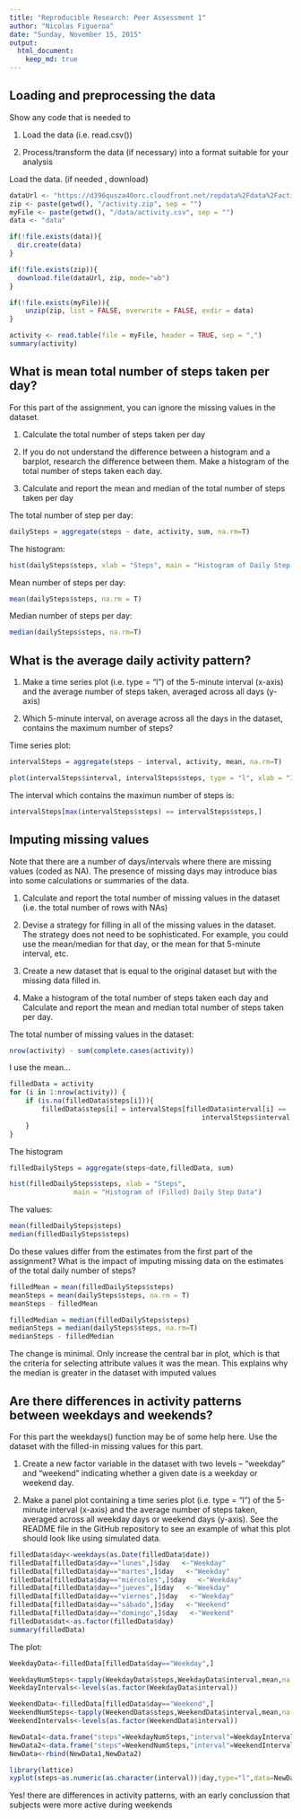 ```yaml
---
title: "Reproducible Research: Peer Assessment 1"
author: "Nicolas Figueroa"
date: "Sunday, November 15, 2015"
output: 
  html_document:
    keep_md: true
---
```



## Loading and preprocessing the data

Show any code that is needed to

1. Load the data (i.e. read.csv())

2. Process/transform the data (if necessary) into a format suitable for your analysis

Load the data. (if needed , download)

```r

dataUrl <- "https://d396qusza40orc.cloudfront.net/repdata%2Fdata%2Factivity.zip"
zip <- paste(getwd(), "/activity.zip", sep = "")
myFile <- paste(getwd(), "/data/activity.csv", sep = "")
data <- "data"
```


```r
if(!file.exists(data)){
  dir.create(data)
}
```


```r
if(!file.exists(zip)){
  download.file(dataUrl, zip, mode="wb")
}
```


```r
if(!file.exists(myFile)){
    unzip(zip, list = FALSE, overwrite = FALSE, exdir = data)
}
```


```r
activity <- read.table(file = myFile, header = TRUE, sep = ",")
summary(activity)
```


## What is mean total number of steps taken per day?

For this part of the assignment, you can ignore the missing values in the dataset.

1. Calculate the total number of steps taken per day

2. If you do not understand the difference between a histogram and a barplot, research the difference between them. Make a histogram of the total number of steps taken each day.

3. Calculate and report the mean and median of the total number of steps taken per day

The total number of step per day:

```r
dailySteps = aggregate(steps ~ date, activity, sum, na.rm=T)
```

The histogram:

```r
hist(dailySteps$steps, xlab = "Steps", main = "Histogram of Daily Step Data")
```

Mean number of steps per day:

```r
mean(dailySteps$steps, na.rm = T)
```

Median number of steps per day:
```r
median(dailySteps$steps, na.rm=T)
```


## What is the average daily activity pattern?

1. Make a time series plot (i.e. type = "l") of the 5-minute interval (x-axis) and the average number of steps taken, averaged across all days (y-axis)

2. Which 5-minute interval, on average across all the days in the dataset, contains the maximum number of steps?

Time series plot:

```r
intervalSteps = aggregate(steps ~ interval, activity, mean, na.rm=T)
```

```r
plot(intervalSteps$interval, intervalSteps$steps, type = "l", xlab = "Interval", ylab = "Average # of Steps", main = "Average Steps per Interval" )
```


The interval which contains the maximun number of steps is:

```r
intervalSteps[max(intervalSteps$steps) == intervalSteps$steps,]
```




## Imputing missing values

Note that there are a number of days/intervals where there are missing values (coded as NA). The presence of missing days may introduce bias into some calculations or summaries of the data.

1. Calculate and report the total number of missing values in the dataset (i.e. the total number of rows with NAs)

2. Devise a strategy for filling in all of the missing values in the dataset. The strategy does not need to be sophisticated. For example, you could use the mean/median for that day, or the mean for that 5-minute interval, etc.

3. Create a new dataset that is equal to the original dataset but with the missing data filled in.

4. Make a histogram of the total number of steps taken each day and Calculate and report the mean and median total number of steps taken per day.


The total number of missing values in the dataset:
```r
nrow(activity) - sum(complete.cases(activity))
```


I use the mean...

```r
filledData = activity
for (i in 1:nrow(activity)) {
    if (is.na(filledData$steps[i])){
        filledData$steps[i] = intervalSteps[filledData$interval[i] == 
                                                intervalSteps$interval, 2]
    }
}
```


The histogram

```r
filledDailySteps = aggregate(steps~date,filledData, sum)

hist(filledDailySteps$steps, xlab = "Steps", 
                main = "Histogram of (Filled) Daily Step Data")
```

The values:

```r
mean(filledDailySteps$steps)
median(filledDailySteps$steps)
```

Do these values differ from the estimates from the first part of the assignment? 
What is the impact of imputing missing data on the estimates of the total daily number of steps?

```r
filledMean = mean(filledDailySteps$steps)
meanSteps = mean(dailySteps$steps, na.rm = T)
meanSteps - filledMean
```

```r
filledMedian = median(filledDailySteps$steps)
medianSteps = median(dailySteps$steps, na.rm=T)
medianSteps - filledMedian
```



The change is minimal. Only increase the central bar in plot, which is that the criteria for selecting attribute values it was the mean. This explains why the median is greater in the dataset with imputed values



## Are there differences in activity patterns between weekdays and weekends?

For this part the weekdays() function may be of some help here. Use the dataset with the filled-in missing values for this part.

1. Create a new factor variable in the dataset with two levels – “weekday” and “weekend” indicating whether a given date is a weekday or weekend day.


2. Make a panel plot containing a time series plot (i.e. type = "l") of the 5-minute interval (x-axis) and the average number of steps taken, averaged across all weekday days or weekend days (y-axis). See the README file in the GitHub repository to see an example of what this plot should look like using simulated data.


```r
filledData$day<-weekdays(as.Date(filledData$date))
filledData[filledData$day=="lunes",]$day   <-"Weekday"
filledData[filledData$day=="martes",]$day   <-"Weekday"
filledData[filledData$day=="miércoles",]$day   <-"Weekday"
filledData[filledData$day=="jueves",]$day   <-"Weekday"
filledData[filledData$day=="viernes",]$day   <-"Weekday"
filledData[filledData$day=="sábado",]$day   <-"Weekend"
filledData[filledData$day=="domingo",]$day   <-"Weekend"
filledData$dat<-as.factor(filledData$day)
summary(filledData)
```

The plot:
```r
WeekdayData<-filledData[filledData$day=="Weekday",]

WeekdayNumSteps<-tapply(WeekdayData$steps,WeekdayData$interval,mean,na.rm=TRUE,simplify=TRUE)
WeekdayIntervals<-levels(as.factor(WeekdayData$interval))

WeekendData<-filledData[filledData$day=="Weekend",]
WeekendNumSteps<-tapply(WeekendData$steps,WeekendData$interval,mean,na.rm=TRUE)
WeekendIntervals<-levels(as.factor(WeekendData$interval))

NewData1<-data.frame("steps"=WeekdayNumSteps,"interval"=WeekdayIntervals,"day"="Weekday")
NewData2<-data.frame("steps"=WeekendNumSteps,"interval"=WeekendIntervals,"day"="Weekend")
NewData<-rbind(NewData1,NewData2)

library(lattice)
xyplot(steps~as.numeric(as.character(interval))|day,type="l",data=NewData,layout=c(1,2),xlab="Interval",ylab="Number of steps")
```

Yes! there are differences in activity patterns, with an early conclussion that subjects were more active during weekends
